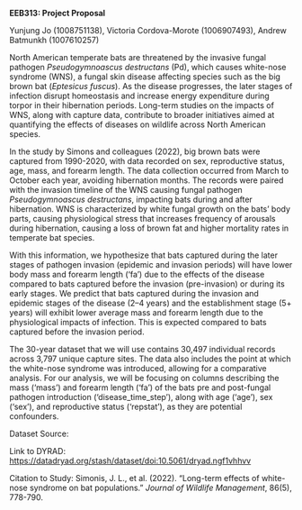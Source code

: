 **EEB313: Project Proposal** 

Yunjung Jo (1008751138), Victoria Cordova-Morote (1006907493), Andrew Batmunkh (1007610257)

North American temperate bats are threatened by the invasive fungal pathogen *Pseudogymnoascus destructans* (Pd), which causes white-nose syndrome (WNS), a fungal skin disease affecting species such as the big brown bat (*Eptesicus fuscus*). As the disease progresses, the later stages of infection disrupt homeostasis and increase energy expenditure during torpor in their hibernation periods. Long-term studies on the impacts of WNS, along with capture data, contribute to broader initiatives aimed at quantifying the effects of diseases on wildlife across North American species.

In the study by Simons and colleagues (2022), big brown bats were captured from 1990-2020, with data recorded on sex, reproductive status, age, mass, and forearm length. The data collection occurred from March to October each year, avoiding hibernation months. The records were paired with the invasion timeline of the WNS causing fungal pathogen *Pseudogymnoascus destructans*, impacting bats during and after hibernation. WNS is characterized by white fungal growth on the bats' body parts, causing physiological stress that increases frequency of arousals during hibernation, causing a loss of brown fat and higher mortality rates in temperate bat species. 

With this information, we hypothesize that bats captured during the later stages of pathogen invasion (epidemic and invasion periods) will have lower body mass and forearm length (‘fa’) due to the effects of the disease compared to bats captured before the invasion (pre-invasion) or during its early stages. We predict that bats captured during the invasion and epidemic stages of the disease (2–4 years) and the establishment stage (5+ years) will exhibit lower average mass and forearm length due to the physiological impacts of infection. This is expected compared to bats captured before the invasion period.

The 30-year dataset that we will use contains 30,497 individual records across 3,797 unique capture sites. The data also includes the point at which the white-nose syndrome was introduced, allowing for a comparative analysis. For our analysis, we will be focusing on columns describing the mass (‘mass’) and forearm length (‘fa’) of the bats pre and post-fungal pathogen introduction (‘disease\_time\_step’), along with age (‘age’), sex (‘sex’), and reproductive status (‘repstat’), as they are potential confounders.

Dataset Source: 

Link to DYRAD: [https://datadryad.org/stash/dataset/doi:10.5061/dryad.ngf1vhhvv](https://datadryad.org/stash/dataset/doi:10.5061/dryad.ngf1vhhvv) 

Citation to Study: Simonis, J. L., et al. (2022). "Long-term effects of white-nose syndrome on bat populations." *Journal of Wildlife Management*, 86(5), 778-790.